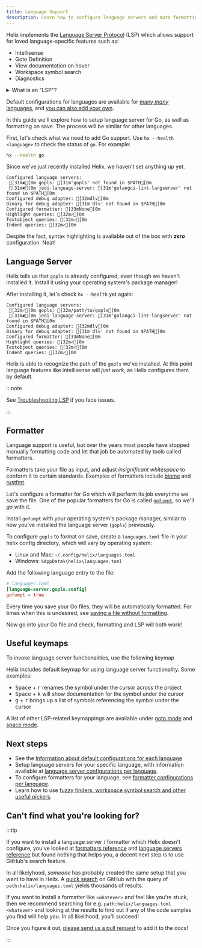 ```yaml
---
title: Language Support
description: Learn how to configure language servers and auto formatting in Helix
---
```


Helix implements the [Language Server Protocol](https://microsoft.github.io/language-server-protocol/) (LSP) which allows support for loved language-specific features such as:

- Intellisense
- Goto Definition
- View documentation on hover
- Workspace symbol search
- Diagnostics

<details>
<summary>
 What is an "LSP"?
</summary>

Historically, each individual editor had to implement a set of tools for each individual language.

This was chaotic and meant that there was an extremely high cost to developming a text editor with features such as goto definition, intellisense, documentation on hover and diagnostics.

Thankfully, with the introduction of the LSP everything changed -- as it standardized a means of communications between editors and languages.

Nowadays, instead of editors having to implement support for _every language in existence_, they just need to implement one feature -- the LSP.

Third parties will each create a _language server_, which provides functionalities for a specific language.

The implementor of the LSP communicates with all of those language servers to provide desired editor functionality.

As a bonus, this significantly reduced the barries of entry to have great editor tooling per-language. Do you use some obscure language that no one has heard about since the 90s at your work? Consider [implementing a language server](https://tamerlan.dev/how-to-build-a-language-server-with-go/) for it to make your life easier.

</details>

Default configurations for languages are available for [many _many_ languages](/help/language-defaults#language-support), and [you can also add your own](/contributing/languages).

In this guide we'll explore how to setup language server for Go, as well as formatting on save. The process will be similar for other languages.

First, let's check what we need to add Go support. Use `hx --health <language>` to check the status of `go`. For example:

```sh
hx --health go
```

Since we've just recently installed Helix, we haven't set anything up yet.

```ansi
Configured language servers:
 [31m✘[0m gopls: [31m'gopls' not found in $PATH[0m
 [31m✘[0m jedi-language-server: [31m'golangci-lint-langserver' not found in $PATH[0m
Configured debug adapter: [32mdlv[0m
Binary for debug adapter: [31m'dlv' not found in $PATH[0m
Configured formatter: [33mNone[0m
Highlight queries: [32m✓[0m
Textobject queries: [32m✓[0m
Indent queries: [32m✓[0m
```

Despite the fact, syntax highlighting is available out of the box with **_zero_** configuration. Neat!

## Language Server

Helix tells us that `gopls` is already configured, even though we haven't installed it. Install it using your operating system's package manager!

After installing it, let's check `hx --health` yet again:

```ansi
Configured language servers:
 [32m✓[0m gopls: [32m/path/to/gopls[0m
 [31m✘[0m jedi-language-server: [31m'golangci-lint-langserver' not found in $PATH[0m
Configured debug adapter: [32mdlv[0m
Binary for debug adapter: [31m'dlv' not found in $PATH[0m
Configured formatter: [33mNone[0m
Highlight queries: [32m✓[0m
Textobject queries: [32m✓[0m
Indent queries: [32m✓[0m
```

Helix is able to recognize the path of the `gopls` we've installed. At this point language features like intellisense will _just work_, as Helix configures them by default.

:::note

See [Troubleshooting LSP](/help/troubleshooting#lsp-isnt-working) if you face issues.

:::

## Formatter

Language support is useful, but over the years most people have stopped manually formatting code and let that job be automated by tools called formatters.

Formatters take your file as input, and adjust _insignificant whitespace_ to conform it to certain standards. Examples of formatters include [biome](https://github.com/biomejs/biome) and [rustfmt](https://github.com/rust-lang/rustfmt).

Let's configure a formatter for Go which will perform its job everytime we save the file. One of the popular formatters for Go is called [`gofumpt`](https://github.com/mvdan/gofumpt), so we'll _go_ with it.

Install `gofumpt` with your operating system's package manager, similar to how you've installed the language server (`gopls`) previously.

To configure `gopls` to format on save, create a `languages.toml` file in your helix config directory, which will vary by operating system:

- Linux and Mac: `~/.config/helix/languages.toml`
- Windows: `%AppData%\helix\languages.toml`

Add the following language entry to the file:

```toml
# languages.toml
[language-server.gopls.config]
gofumpt = true
```

Every time you save your Go files, they will be automatically formatted. For times when this is undesired, see [saving a file without formatting](/help/faq#save-file-without-formatting).

Now go into your Go file and check, formatting and LSP will both work!

## Useful keymaps

To invoke language server functionalities, use the following keymap

Helix includes default keymap for using language server functionality. Some examples:

- <kbd>Space</kbd> + <kbd>r</kbd> renames the symbol under the cursor across the project
- <kbd>Space</kbd> + <kbd>k</kbd> will show documentation for the symbol under the cursor
- <kbd>g</kbd> + <kbd>r</kbd> brings up a list of symbols referencing the symbol under the cursor

A list of other LSP-related keymappings are available under [goto mode](http://localhost:4321/reference/keymap#goto-mode) and [space mode](http://localhost:4321/reference/keymap#space-mode).

## Next steps

- See the [Information about default configurations for each language](/help/language-defaults#language-support)
- Setup language servers for your specific language, with information available at [language server configurations per language](/reference/language-servers).
- To configure formatters for your language, see [formatter configurations per language](/reference/formatters).
- Learn how to use [fuzzy finders, workspace symbol search and other useful pickers](/usage/pickers).

## Can't find what you're looking for?

:::tip

If you want to install a language server / formatter which Helix doesn't configure, you've looked at [formatters reference](/reference/formatters) and [language servers reference](/configuration/languages) but found nothing that helps you, a decent next step is to use GitHub's search feature.

In all likelyhood, _someone_ has probably created the same setup that you want to have in Helix. A [quick search](https://github.com/search?q=path%3Ahelix%2Flanguages.toml&type=code) on GitHub with the query of `path:helix/languages.toml` yields thousands of results.

If you want to install a formatter like `<whatever>` and feel like you're stuck, then we recommend searching for e.g. `path:helix/languages.toml <whatever>` and looking at the results to find out if any of the code samples you find will help you. In all likelihood, you'll succeed!

Once you figure it out, [please send us a pull request](https://github.com/helix-editor/helix/compare) to add it to the docs!

:::
